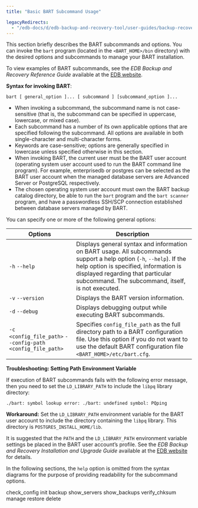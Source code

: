 ```yaml
---
title: "Basic BART Subcommand Usage"

legacyRedirects:
  - "/edb-docs/d/edb-backup-and-recovery-tool/user-guides/backup-recovery-guide/2.6.1/basic_bart_subcommand_usage.html"
---
```


<div id="basic_bart_subcommand_usage" class="registered_link"></div>

This section briefly describes the BART subcommands and options. You can invoke the `bart` program (located in the `<BART_HOME>/bin` directory) with the desired options and subcommands to manage your BART installation.

To view examples of BART subcommands, see the *EDB Backup and Recovery Reference Guide* available at the [EDB website](/bart/latest/bart_ref/).

**Syntax for invoking BART**:

 `bart [ general_option ]... [ subcommand ] [subcommand_option ]...`

-   When invoking a subcommand, the subcommand name is not case-sensitive (that is, the subcommand can be specified in uppercase, lowercase, or mixed case).
-   Each subcommand has a number of its own applicable options that are specified following the subcommand. All options are available in both single-character and multi-character forms.
-   Keywords are case-sensitive; options are generally specified in lowercase unless specified otherwise in this section.
-   When invoking BART, the current user must be the BART user account (operating system user account used to run the BART command line program). For example, enterprisedb or postgres can be selected as the BART user account when the managed database servers are Advanced Server or PostgreSQL respectively.
-   The chosen operating system user account must own the BART backup catalog directory, be able to run the `bart` program and the `bart scanner` program, and have a passwordless SSH/SCP connection established between database servers managed by BART.

You can specify one or more of the following general options:

| Options                                                    | Description                                                                                                                                                                                                                                             |
| ---------------------------------------------------------- | ------------------------------------------------------------------------------------------------------------------------------------------------------------------------------------------------------------------------------------------------------- |
| `-h` `--help`                                              | Displays general syntax and information on BART usage. All subcommands support a help option (`-h`, `--help`). If the help option is specified, information is displayed regarding that particular subcommand. The subcommand, itself, is not executed. |
| `-v` `--version`                                           | Displays the BART version information.                                                                                                                                                                                                                  |
| `-d` `--debug`                                             | Displays debugging output while executing BART subcommands.                                                                                                                                                                                             |
| `-c <config_file_path>` `--config-path <config_file_path>` | Specifies `config_file_path` as the full directory path to a BART configuration file. Use this option if you do not want to use the default BART configuration file `<BART_HOME>/etc/bart.cfg`.                                                         |

**Troubleshooting: Setting Path Environment Variable**

If execution of BART subcommands fails with the following error message, then you need to set the `LD_LIBRARY_PATH` to include the `libpq` library directory:

 `./bart: symbol lookup error: ./bart: undefined symbol: PQping`

**Workaround:** Set the `LD_LIBRARY_PATH` environment variable for the BART user account to include the directory containing the `libpq` library. This directory is `POSTGRES_INSTALL_HOME/lib`.

It is suggested that the `PATH` and the `LD_LIBRARY_PATH` environment variable settings be placed in the BART user account’s profile. See the *EDB Backup and Recovery Installation and Upgrade Guide* available at the [EDB website](/bart/latest/bart_inst/) for details.

In the following sections, the `help` option is omitted from the syntax diagrams for the purpose of providing readability for the subcommand options.

<div class="toctree" maxdepth="3">

check_config init backup show_servers show_backups verify_chksum manage restore delete

</div>
